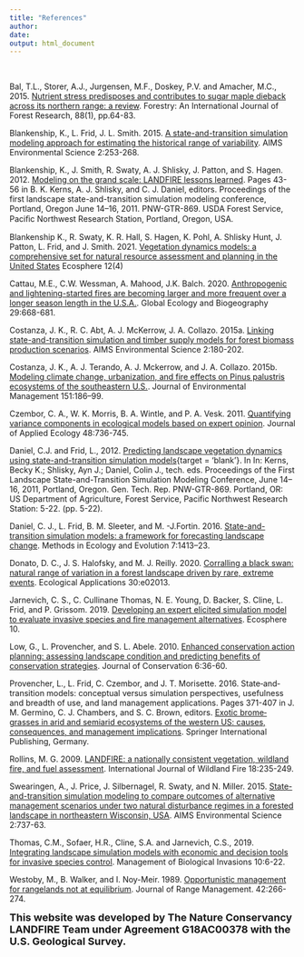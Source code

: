 ```yaml
---
title: "References"
author: 
date: 
output: html_document
---
```


<br>

Bal, T.L., Storer, A.J., Jurgensen, M.F., Doskey, P.V. and Amacher, M.C., 2015. [Nutrient stress predisposes and contributes to sugar maple dieback across its northern range: a review](https://doi.org/10.1093/forestry/cpu051){target='blank'}. Forestry: An International Journal of Forest Research, 88(1), pp.64-83.

Blankenship, K., L. Frid, J. L. Smith. 2015. [A state-and-transition simulation modeling approach for estimating the historical range of variability](https://www.aimspress.com/article/10.3934/environsci.2015.2.253){target='blank'}. AIMS Environmental Science 2:253-268. 

Blankenship, K., J. Smith, R. Swaty, A. J. Shlisky, J. Patton, and S. Hagen. 2012. [Modeling on the grand scale: LANDFIRE lessons learned](https://www.fs.fed.us/pnw/pubs/pnw_gtr869/pnw_gtr869_004.pdf){target='blank'}. Pages 43-56 in B. K. Kerns, A. J. Shlisky, and C. J. Daniel, editors. Proceedings of the first landscape state-and-transition simulation modeling conference, Portland, Oregon June 14–16, 2011. PNW-GTR-869. USDA Forest Service, Paciﬁc Northwest Research Station, Portland, Oregon, USA.

Blankenship K., R. Swaty, K. R. Hall, S. Hagen, K. Pohl, A. Shlisky Hunt, J. Patton, L. Frid, and J. Smith. 2021. [Vegetation dynamics models: a comprehensive set for natural resource assessment and planning in the United States](https://doi.org/10.1002/ecs2.3484){target='blank'} Ecosphere 12(4)

Cattau, M.E., C.W. Wessman, A. Mahood, J.K. Balch. 2020. [Anthropogenic and lightening-started fires are becoming larger and more frequent over a longer season length in the U.S.A.](https://doi.org/10.1111/geb.13058){target='blank'}. Global Ecology and Biogeography 29:668-681.

Costanza, J. K., R. C. Abt, A. J. McKerrow, J. A. Collazo. 2015a. [Linking state-and-transition simulation and timber supply models for forest biomass production scenarios](https://www.aimspress.com/article/10.3934/environsci.2015.2.180){target='blank'}. AIMS Environmental Science 2:180-202.

Costanza, J. K., A. J. Terando, A. J. Mckerrow, and J. A. Collazo. 2015b. [Modeling climate change, urbanization, and fire effects on Pinus palustris ecosystems of the southeastern U.S.](https://www.sciencedirect.com/science/article/pii/S0301479714006112){target='blank'}. Journal of Environmental Management 151:186–99. 

Czembor, C. A., W. K. Morris, B. A. Wintle, and P. A. Vesk. 2011. [Quantifying variance components in ecological models based on expert opinion](https://besjournals.onlinelibrary.wiley.com/doi/full/10.1111/j.1365-2664.2011.01971.x){target='blank'}. Journal of Applied Ecology 48:736-745.

Daniel, C.J. and Frid, L., 2012. [Predicting landscape vegetation dynamics using state-and-transition simulation models](https://www.fs.fed.us/pnw/pubs/pnw_gtr869/pnw_gtr869_002.pdf){target = 'blank'}. In In: Kerns, Becky K.; Shlisky, Ayn J.; Daniel, Colin J., tech. eds. Proceedings of the First Landscape State-and-Transition Simulation Modeling Conference, June 14–16, 2011, Portland, Oregon. Gen. Tech. Rep. PNW-GTR-869. Portland, OR: US Department of Agriculture, Forest Service, Pacific Northwest Research Station: 5-22. (pp. 5-22).

Daniel, C. J., L. Frid, B. M. Sleeter, and M. -J.Fortin. 2016. [State-and-transition simulation models: a framework for forecasting landscape change](https://besjournals.onlinelibrary.wiley.com/doi/full/10.1111/2041-210X.12597){target='blank'}. Methods in Ecology and Evolution 7:1413–23.

Donato, D. C., J. S. Halofsky, and M. J. Reilly. 2020. [Corralling a black swan: natural range of variation in a forest landscape driven by rare, extreme events](https://esajournals.onlinelibrary.wiley.com/doi/full/10.1002/eap.2013){target='blank'}. Ecological Applications 30:e02013.

Jarnevich, C. S., C. Cullinane Thomas, N. E. Young, D. Backer, S. Cline, L. Frid, and P. Grissom. 2019. [Developing an expert elicited simulation model to evaluate invasive species and fire management alternatives](https://esajournals.onlinelibrary.wiley.com/doi/full/10.1002/ecs2.2730){target='blank'}. Ecosphere 10.

Low, G., L. Provencher, and S. L. Abele. 2010. [Enhanced conservation action planning: assessing landscape condition and predicting benefits of conservation strategies](https://www.conservationgateway.org/Documents/Enhanced%20conservation%20action%20planning_assessing%20landscape%20condition.pdf){target='blank'}. Journal of Conservation 6:36-60.

Provencher, L., L. Frid, C. Czembor, and J. T. Morisette. 2016. State‐and‐transition models: conceptual versus simulation perspectives, usefulness and breadth of use, and land management applications. Pages 371-407 in J. M. Germino, C. J. Chambers, and S. C. Brown, editors. [Exotic brome‐grasses in arid and semiarid ecosystems of the western US: causes, consequences, and management implications](https://www.springer.com/gp/book/9783319249285){target='blank'}. Springer International Publishing, Germany.


Rollins, M. G. 2009. [LANDFIRE: a nationally consistent vegetation, wildland fire, and fuel assessment](https://www.publish.csiro.au/wf/WF08088){target='blank'}. International Journal of Wildland Fire 18:235-249.

Swearingen, A., J. Price, J. Silbernagel, R. Swaty, and N. Miller. 2015. [State-and-transition simulation modeling to compare outcomes of alternative management scenarios under two natural disturbance regimes in a forested landscape in northeastern Wisconsin, USA](https://www.aimspress.com/fileOther/PDF/environmental/201503737.pdf){target='blank'}. AIMS Environmental Science 2:737-63.

Thomas, C.M., Sofaer, H.R., Cline, S.A. and Jarnevich, C.S., 2019. [Integrating landscape simulation models with economic and decision tools for invasive species control](https://www.reabic.net/journals/mbi/2019/1/MBI_2019_CullinaneThomas_etal.pdf){target='blank'}. Management of Biological Invasions 10:6-22.

Westoby, M., B. Walker, and I. Noy-Meir. 1989. [Opportunistic management for rangelands not at equilibrium](http://rangelandarchive.ucdavis.edu/files/187350.pdf){target='blank'}. Journal of Range Management. 42:266-274.



 <font size="4"> **This website was developed by The Nature Conservancy LANDFIRE Team under Agreement G18AC00378 with the U.S. Geological Survey.** </font> 
 </center> 
 
 <div class="tocify-extend-page" data-unique="tocify-extend-page" style="height: 0;"></div>